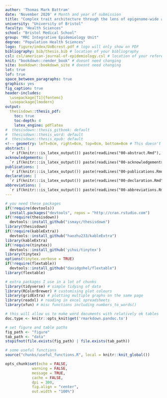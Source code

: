 ```yaml
---
author: 'Thomas Mark Battram'
date: 'November 2020' # Month and year of submission
title: "Complex trait architecture through the lens of epigenome-wide association studies"
university: "University of Bristol"
faculty: "Health Sciences"
school: "Bristol Medical School"
group: "MRC Integrative Epidemiology Unit"
degree: "Population Health Sciences"
logo: figure/index/UoBcrest.pdf # logo will only show on PDF
bibliography: bib/thesis.bib # location of your bibliography 
csl: csl/american-journal-of-epidemiology.csl # location of your referencing style 
knit: "bookdown::render_book" # doesnt need changing 
site: bookdown::bookdown_site # doesnt need changing 
lot: true 
lof: true
space_between_paragraphs: true
graphics: yes
fig_caption: true
header-includes:
  \usepackage[T1]{fontenc}
  \usepackage{lmodern}
output: 
  thesisdown::thesis_pdf: 
    toc: true
    toc-depth: 4
    latex_engine: pdflatex
#  thesisdown::thesis_gitbook: default
#  thesisdown::thesis_word: default
#  thesisdown::thesis_epub: default
<!-- geometry: left=0cm, right=0cm, top=0cm, bottom=0cm # This doesn't work -->
abstract: |
  `r if(knitr:::is_latex_output()) paste(readLines("00-abstract.Rmd"), collapse = '\n  ')`
acknowledgements: |
  `r if(knitr:::is_latex_output()) paste(readLines("00-acknowledgements.Rmd"), collapse = '\n  ')`
publications: |
  `r if(knitr:::is_latex_output()) paste(readLines("00-publications.Rmd"), collapse = '\n  ')`
declaration: |
  `r if(knitr:::is_latex_output()) paste(readLines("00-declaration.Rmd"), collapse = '\n  ')`
abbreviations: |
  `r if(knitr:::is_latex_output()) paste(readLines("00-abbreviations.Rmd"), collapse = '\n  ')`
---
```


```r
# you need these packages
if(!require(devtools))
  install.packages("devtools", repos = "http://cran.rstudio.com")
if(!require(thesisdown))
  devtools::install_github("ismayc/thesisdown")
library(thesisdown)
if(!require(kableExtra))
  devtools::install_github("haozhu233/kableExtra")
library(kableExtra)
if(!require(tinytex))
  devtools::install_github('yihui/tinytex')
library(tinytex)
options(tinytex.verbose = TRUE)
if(!require(flextable))
  devtools::install_github("davidgohel/flextable")
library(flextable)

# extra packages I use in a lot of chunks
library(tidyverse) # simple tidying of data
library(RColorBrewer) # customising plot colours
library(gridExtra) # plotting multiple graphs on the same page
library(readxl) # reading in excel spreadsheets
library(xfun) # misc functions including numbers_to_words()

# this will allow us to make word documents with relatively ok tables
doc.type <- knitr::opts_knit$get('rmarkdown.pandoc.to')

# set figure and table paths
fig_path <- "figure"
tab_path <- "data"
stopifnot(file.exists(fig_path) | file.exists(tab_path))

# some useful functions
source("chunks/useful_functions.R", local = knitr::knit_global())

```

```r
opts_chunk$set(echo = FALSE, 
            warning = FALSE, 
            message = TRUE, 
            cache = FALSE, 
            dpi = 300,
            fig.align = "center",
            out.width = "100%")
```


